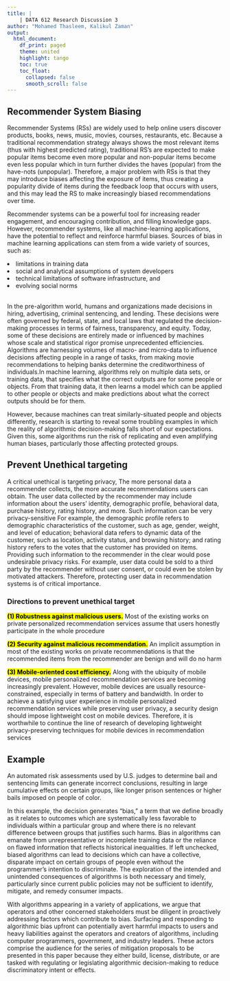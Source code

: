 ```yaml
---
title: |
    | DATA 612 Research Discussion 3
author: "Mohamed Thasleem, Kalikul Zaman"
output: 
  html_document:
    df_print: paged
    theme: united
    highlight: tango
    toc: true
    toc_float:
      collapsed: false
      smooth_scroll: false
---
```


## Recommender System Biasing

Recommender Systems (RSs) are widely used to help online users discover products, books, news, music, movies, courses, restaurants, etc. Because a traditional recommendation strategy always shows the most relevant items (thus with highest predicted rating), traditional RS’s are expected to make popular items become even more popular and non-popular items become even less popular which in turn further divides the haves (popular) from the have-nots (unpopular). Therefore, a major problem with RSs is that they may introduce biases affecting the exposure of items, thus creating a popularity divide of items during the feedback loop that occurs with users, and this may lead the RS to make increasingly biased recommendations over time. 

Recommender systems can be a powerful tool for increasing reader engagement, and encouraging contribution, and filling knowledge gaps. However, recommender systems, like all machine-learning applications, have the potential to reflect and reinforce harmful biases. Sources of bias in machine learning applications can stem from a wide variety of sources, such as:

<li>limitations in training data</li>
<li>social and analytical assumptions of system developers</li>
<li>technical limitations of software infrastructure, and</li>
<li>evolving social norms</li>
<br>
In the pre-algorithm world, humans and organizations made decisions in hiring, advertising, criminal sentencing, and lending. These decisions were often governed by federal, state, and local laws that regulated the decision-making processes in terms of fairness, transparency, and equity. Today, some of these decisions are entirely made or influenced by machines whose scale and statistical rigor promise unprecedented efficiencies. Algorithms are harnessing volumes of macro- and micro-data to influence decisions affecting people in a range of tasks, from making movie recommendations to helping banks determine the creditworthiness of individuals.In machine learning, algorithms rely on multiple data sets, or training data, that specifies what the correct outputs are for some people or objects. From that training data, it then learns a model which can be applied to other people or objects and make predictions about what the correct outputs should be for them.

However, because machines can treat similarly-situated people and objects differently, research is starting to reveal some troubling examples in which the reality of algorithmic decision-making falls short of our expectations. Given this, some algorithms run the risk of replicating and even amplifying human biases, particularly those affecting protected groups.

## Prevent Unethical targeting

A critical unethical is targeting privacy, The more personal data a recommender collects, the more accurate recommendations users can obtain. The user data collected by the recommender may include information about the users’ identity, demographic profile, behavioral data, purchase history, rating history, and more. Such information can be very privacy-sensitive
For example, the demographic profile refers to demographic characteristics of the customer, such as age, gender, weight, and level of education; behavioral data refers to dynamic data of the customer, such as location, activity status, and browsing history; and rating history refers to the votes that the customer has provided on items. Providing such information to the recommender in the clear would pose undesirable privacy risks. For example, user data could be sold to a third party by the recommender without user consent, or could even be stolen by motivated attackers. Therefore, protecting user data in recommendation systems is of critical importance.

### Directions to prevent unethical target

<mark><strong>(1) Robustness against malicious users.</strong></mark> Most of the existing works on private personalized recommendation services assume that users honestly participate in the whole procedure

<mark><strong>(2) Security against malicious recommendation.</strong></mark> An implicit assumption in most of the existing works on private recommendations is that the recommended items from the recommender are benign and will do no harm

<mark><strong>(3) Mobile-oriented cost efficiency.</strong></mark> Along with the ubiquity of mobile devices, mobile personalized recommendation services are becoming increasingly prevalent. However, mobile devices are usually resource-constrained, especially in terms of battery and bandwidth. In order to achieve a satisfying user experience in mobile personalized recommendation services while preserving user privacy, a security design should impose lightweight cost on mobile devices. Therefore, it is worthwhile to continue the line of research of developing lightweight privacy-preserving techniques for mobile devices in recommendation services

## Example

An automated risk assessments used by U.S. judges to determine bail and sentencing limits can generate incorrect conclusions, resulting in large cumulative effects on certain groups, like longer prison sentences or higher bails imposed on people of color.

In this example, the decision generates “bias,” a term that we define broadly as it relates to outcomes which are systematically less favorable to individuals within a particular group and where there is no relevant difference between groups that justifies such harms. Bias in algorithms can emanate from unrepresentative or incomplete training data or the reliance on flawed information that reflects historical inequalities. If left unchecked, biased algorithms can lead to decisions which can have a collective, disparate impact on certain groups of people even without the programmer’s intention to discriminate. The exploration of the intended and unintended consequences of algorithms is both necessary and timely, particularly since current public policies may not be sufficient to identify, mitigate, and remedy consumer impacts.

With algorithms appearing in a variety of applications, we argue that operators and other concerned stakeholders must be diligent in proactively addressing factors which contribute to bias. Surfacing and responding to algorithmic bias upfront can potentially avert harmful impacts to users and heavy liabilities against the operators and creators of algorithms, including computer programmers, government, and industry leaders. These actors comprise the audience for the series of mitigation proposals to be presented in this paper because they either build, license, distribute, or are tasked with regulating or legislating algorithmic decision-making to reduce discriminatory intent or effects.